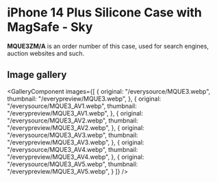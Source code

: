 
# iPhone 14 Plus Silicone Case with MagSafe - Sky

<Callout type='info' emoji='👉🏻'>**MQUE3ZM/A** is an order number of this case, used for search engines, auction websites and such.</Callout>

## Image gallery

<GalleryComponent
    images={[
      {
        original: "/everysource/MQUE3.webp",
        thumbnail: "/everypreview/MQUE3.webp",
      },
      {
        original: "/everysource/MQUE3_AV1.webp",
        thumbnail: "/everypreview/MQUE3_AV1.webp",
      },
      {
        original: "/everysource/MQUE3_AV2.webp",
        thumbnail: "/everypreview/MQUE3_AV2.webp",
      },
      {
        original: "/everysource/MQUE3_AV3.webp",
        thumbnail: "/everypreview/MQUE3_AV3.webp",
      },
      {
        original: "/everysource/MQUE3_AV4.webp",
        thumbnail: "/everypreview/MQUE3_AV4.webp",
      },
      {
        original: "/everysource/MQUE3_AV5.webp",
        thumbnail: "/everypreview/MQUE3_AV5.webp",
      }
    ]}
  />
